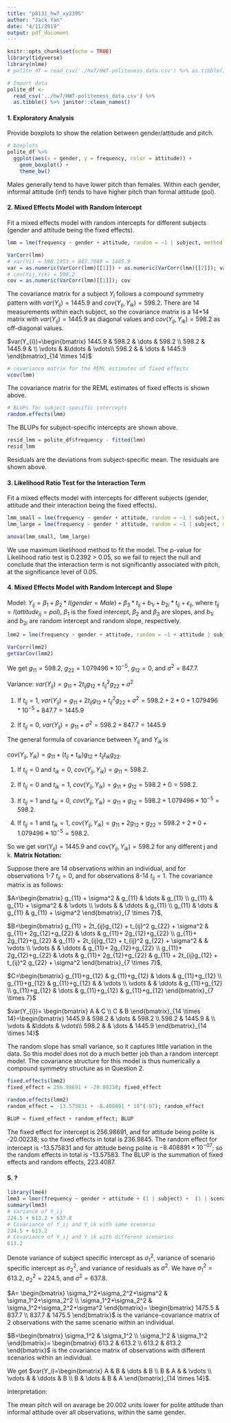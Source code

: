 ```yaml
---
title: "p8131_hw7_xy2395"
author: "Jack Yan"
date: "4/11/2019"
output: pdf_document
---
```


```r
knitr::opts_chunk$set(echo = TRUE)
library(tidyverse)
library(nlme)
# polite_df = read_csv('./hw7/HW7-politeness_data.csv') %>% as.tibble() %>% janitor::clean_names()
```

```r
# Import data
polite_df <- 
  read_csv('../hw7/HW7-politeness_data.csv') %>%
  as.tibble() %>% janitor::clean_names() 
```

#### 1. Exploratory Analysis

Provide boxplots to show the relation between gender/attitude and pitch.
```r
# boxplots 
polite_df %>%
  ggplot(aes(x = gender, y = frequency, color = attitude)) +
    geom_boxplot() +
    theme_bw()
```

Males generally tend to have lower pitch than females. Within each gender, informal attitude (inf) tends to have higher pitch than formal attitude (pol).

#### 2. Mixed Effects Model with Random Intercept

Fit a mixed effects model with random intercepts for different subjects (gender and attitude being the fixed effects).

```r
lmm = lme(frequency ~ gender + attitude, random = ~1 | subject, method = "REML", data = polite_df)

VarCorr(lmm)
# var(Yi) = 598.1953 + 847.7049 = 1445.9
var = as.numeric(VarCorr(lmm)[[1]]) + as.numeric(VarCorr(lmm)[[2]]); var 
# cov(Yij,Yik) = 598.2
cov = as.numeric(VarCorr(lmm)[[1]]); cov 
```

The covariance matrix for a subject $Y_i$ follows a compound symmetry pattern with $var(Y_{ij})=1445.9$ and $cov(Y_{ij},Y_{ik})=598.2$. There are 14 measurements within each subject, so the covariance matrix is a 14*14 matrix with $var(Y_{ij})=1445.9$ as diagonal values and $cov(Y_{ij},Y_{ik})=598.2$ as off-diagonal values.

$var(Y_{i})=\begin{bmatrix} 
    1445.9 &  598.2 & \dots & 598.2 \\
    598.2  & 1445.9 &               \\
    \vdots &        &\ddots & \vdots\\
    598.2  &        & \dots & 1445.9 
 \end{bmatrix}_{14 \times 14}$

```r
# covariance matrix for the REML estimates of fixed effects
vcov(lmm)
```

The covariance matrix for the REML estimates of fixed effects is shown above.

```r
# BLUPs for subject-specific intercepts
random.effects(lmm)
```

The BLUPs for subject-specific intercepts are shown above. 

```r
resid_lmm = polite_df$frequency - fitted(lmm)
resid_lmm
```

Residuals are the deviations from subject-specific mean. The residuals are shown above.


#### 3. Likelihood Ratio Test for the Interaction Term

Fit a mixed effects model with intercepts for different subjects (gender, attitude and their interaction being the fixed effects).

```r
lmm_small = lme(frequency ~ gender + attitude, random = ~1 | subject, method = "ML", data = polite_df)
lmm_large = lme(frequency ~ gender * attitude, random = ~1 | subject, method = "ML", data = polite_df)

anova(lmm_small, lmm_large)
```

We use maximum likelihood method to fit the model. The p-value for Likelihood ratio test is 0.2392 > 0.05, so we fail to reject the null and conclude that the interaction term is not significantly associated with pitch, at the significance level of 0.05.


#### 4. Mixed Effects Model with Random Intercept and Slope

Model: $Y_{ij}=\beta_1 + \beta_2*I(gender=Male)+\beta_3*t_{ij}+b_{1i}+b_{2i}*t_{ij}+ \epsilon_{ij}$, where $t_{ij}=I(attitude_{ij}=pol)$, $\beta_1$ is the fixed intercept, $\beta_2$ and $\beta_3$ are slopes, and $b_{1i}$ and $b_{2i}$ are random intercept and random slope, respectively.

```r
lmm2 = lme(frequency ~ gender + attitude, random = ~1 + attitude | subject, method = "REML", data = polite_df)

VarCorr(lmm2)
getVarCov(lmm2)
```
We get $g_{11}=598.2$, $g_{22}=1.079496*10^{-5}$, $g_{12}=0$, and $\sigma^2=847.7$. 

Variance:
$var(Y_{ij})=g_{11} + 2t_{ij}g_{12} + t_{ij}^2 g_{22} + \sigma^2$

1. If $t_{ij}= 1$, $var(Y_{ij})=g_{11} + 2t_{ij}g_{12} + t_{ij}^2 g_{22} + \sigma^2=598.2+2*0+1.079496*10^{-5}+847.7=1445.9$

2. If $t_{ij}= 0$, $var(Y_{ij})=g_{11} + \sigma^2=598.2+847.7=1445.9$

The general formula of covariance between $Y_{ij}$ and $Y_{ik}$ is

$cov(Y_{ij},Y_{ik})=g_{11}+ (t_{ij} + t_{ik})g_{12} +t_{ij}t_{ik}g_{22}$.

1. If $t_{ij}= 0$ and $t_{ik}=0$, $cov(Y_{ij},Y_{ik})=g_{11}= 598.2$.

2. If $t_{ij}= 0$ and $t_{ik}=1$, $cov(Y_{ij},Y_{ik})=g_{11}+g_{12}=598.2+0=598.2$.

3. If $t_{ij}= 1$ and $t_{ik}=0$, $cov(Y_{ij},Y_{ik})=g_{11}+g_{12}=598.2+1.079496*10^{-5}=598.2$.

4. If $t_{ij}= 1$ and $t_{ik}=1$, $cov(Y_{ij},Y_{ik})=g_{11}+ 2g_{12}+g_{22}=598.2+2*0+1.079496*10^{-5}=598.2$.

So we get $var(Y_{ij})= 1445.9$ and $cov(Y_{ij},Y_{ik})=598.2$ for any different j and k.
**Matrix Notation:**

Suppose there are 14 observations within an individual, and for observations 1-7 $t_{ij}=0$, and for observations 8-14 $t_{ij}=1$. The covariance matrix is as follows:

$A=\begin{bmatrix}
g_{11} + \sigma^2 & g_{11} & \dots & g_{11} \\
g_{11} & g_{11} + \sigma^2 &  & \vdots \\
\vdots &  & \ddots & g_{11} \\
g_{11} & \dots & g_{11} & g_{11} + \sigma^2 
\end{bmatrix}_{7 \times 7}$,

$B=\begin{bmatrix}
g_{11} + 2t_{ij}g_{12} + t_{ij}^2 g_{22} + \sigma^2 & g_{11}+ 2g_{12}+g_{22} & \dots & g_{11}+ 2g_{12}+g_{22} \\
g_{11}+ 2g_{12}+g_{22} & g_{11} + 2t_{ij}g_{12} + t_{ij}^2 g_{22} + \sigma^2 &  & \vdots \\
\vdots &  & \ddots & g_{11}+ 2g_{12}+g_{22} \\
g_{11}+ 2g_{12}+g_{22} & \dots & g_{11}+ 2g_{12}+g_{22} & g_{11} + 2t_{ij}g_{12} + t_{ij}^2 g_{22} + \sigma^2 
\end{bmatrix}_{7 \times 7}$,

$C=\begin{bmatrix}
g_{11}+g_{12} & g_{11}+g_{12} & \dots & g_{11}+g_{12} \\
g_{11}+g_{12} & g_{11}+g_{12} &  & \vdots \\
\vdots &  & \ddots & g_{11}+g_{12} \\
g_{11}+g_{12} & \dots & g_{11}+g_{12} & g_{11}+g_{12} 
\end{bmatrix}_{7 \times 7}$

$var(Y_{i})= \begin{bmatrix}
A & C \\
C & B 
\end{bmatrix}_{14 \times 14}=\begin{bmatrix} 
    1445.9 &  598.2 & \dots & 598.2 \\
    598.2  & 1445.9 &               \\
    \vdots &        &\ddots & \vdots\\
    598.2  &        & \dots & 1445.9 
 \end{bmatrix}_{14 \times 14}$

The random slope has small variance, so it captures little variation in the data. So this model does not do a much better job than a random intercept model. The covariance structure for this model is thus numerically a compound symmetry structure as in Question 2.

```r
fixed.effects(lmm2)
fixed_effect = 256.98691 + -20.00238; fixed_effect

random.effects(lmm2)
random_effect = -13.575831 + -8.408891 * 10^(-07); random_effect

BLUP = fixed_effect + random_effect; BLUP
```
The fixed effect for intercept is 256.98691, and for attitude being polite is -20.00238; so the fixed effects in total is 236.9845. The random effect for intercept is -13.575831 and for attitude being polite is $-8.408891 \times 10^{-07}$; so the random effects in total is -13.57583. The BLUP is the summation of fixed effects and random effects, 223.4087.

#### 5. ?
```r
library(lme4)
lmm3 = lmer(frequency ~ gender + attitude + (1 | subject) +  (1 | scenario), data = polite_df)
summary(lmm3)
# Variance of Y_ij
224.5 + 613.2 + 637.8
# Covariance of Y_ij and Y_ik with same scenario
224.5 + 613.2
# Covariance of Y_ij and Y_ik with different scenarios
613.2
```

Denote variance of subject specific intercept as $\sigma_1^2$, variance of scenario specific intercept as $\sigma_2^2$, and variance of residuals as $\sigma^2$. We have $\sigma_1^2=613.2$, $\sigma_2^2=224.5$, and $\sigma^2=637.8$.

$A=
\begin{bmatrix}
\sigma_1^2+\sigma_2^2+\sigma^2 & \sigma_1^2+\sigma_2^2 \\
\sigma_1^2+\sigma_2^2 & \sigma_1^2+\sigma_2^2+\sigma^2 
\end{bmatrix}=
\begin{bmatrix}
1475.5 & 837.7 \\
837.7 & 1475.5 
\end{bmatrix}$ is the variance-covariance matrix of 2 observations with the same scenario within an individual. 

$B=\begin{bmatrix}
\sigma_1^2 & \sigma_1^2 \\
\sigma_1^2 & \sigma_1^2 
\end{bmatrix}=
\begin{bmatrix}
613.2 & 613.2 \\
613.2 & 613.2 
\end{bmatrix}$ is the covariance matrix of observations with different scenarios within an individual.

We get $var(Y_i)=\begin{bmatrix}
A & B & \dots & B \\
B & A &  & \vdots \\
\vdots &  & \ddots & B \\
B & \dots & B & A
\end{bmatrix}_{14 \times 14}$.

Interpretation:

The mean pitch will on avarage be 20.002 units lower for polite attitude than informal attitude over all observations, within the same gender.




